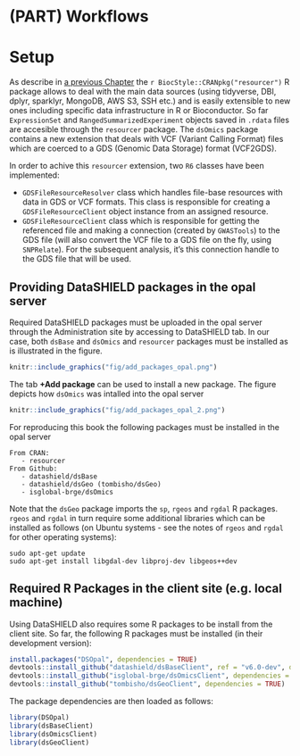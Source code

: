 # (PART) Workflows {-}

# Setup

As describe in [a previous Chapter](#resourcer) the `r BiocStyle::CRANpkg("resourcer")` R package allows to deal with the main data sources (using tidyverse, DBI, dplyr, sparklyr, MongoDB, AWS S3, SSH etc.) and is easily extensible to new ones including specific data infrastructure in R or Bioconductor. So far `ExpressionSet` and `RangedSummarizedExperiment` objects saved in `.rdata` files are accesible through the `resourcer` package. The `dsOmics` package contains a new extension that deals with VCF (Variant Calling Format) files which are coerced to a GDS (Genomic Data Storage) format (VCF2GDS). 

In order to achive this `resourcer` extension, two `R6` classes have been implemented:

* `GDSFileResourceResolver` class which handles file-base resources with data in GDS or VCF formats. This class is responsible for creating a `GDSFileResourceClient` object instance from an assigned resource.
* `GDSFileResourceClient` class which is responsible for getting the referenced file and making a connection (created by `GWASTools`) to the GDS file (will also convert the VCF file to a GDS file on the fly, using `SNPRelate`). For the subsequent analysis, it's this connection handle to the GDS file that will be used.



## Providing DataSHIELD packages in the opal server

Required DataSHIELD packages must be uploaded in the opal server through the Administration site by accessing to DataSHIELD tab. In our case, both `dsBase` and `dsOmics` and `resourcer` packages must be installed as is illustrated in the figure. 

```r
knitr::include_graphics("fig/add_packages_opal.png")
```


The tab **+Add package** can be used to install a new package. The figure depicts how `dsOmics` was intalled into the opal server


```r
knitr::include_graphics("fig/add_packages_opal_2.png")
```

For reproducing this book the following packages must be installed in the opal server 

```
From CRAN: 
   - resourcer
From Github: 
   - datashield/dsBase
   - datashield/dsGeo (tombisho/dsGeo)
   - isglobal-brge/dsOmics
```
Note that the `dsGeo` package imports the `sp`, `rgeos` and `rgdal` R packages. `rgeos` and `rgdal` in turn require some additional libraries which can be installed as follows (on Ubuntu systems - see the notes of `rgeos` and `rgdal` for other operating systems):

```
sudo apt-get update
sudo apt-get install libgdal-dev libproj-dev libgeos++dev
```

## Required R Packages in the client site (e.g. local machine)

Using DataSHIELD also requires some R packages to be install from the client site. So far, the following R packages must be installed (in their development version):

```r
install.packages("DSOpal", dependencies = TRUE)
devtools::install_github("datashield/dsBaseClient", ref = "v6.0-dev", dependencies = TRUE)
devtools::install_github("isglobal-brge/dsOmicsClient", dependencies = TRUE)
devtools::install_github("tombisho/dsGeoClient", dependencies = TRUE)
```

The package dependencies are then loaded as follows:

```r
library(DSOpal)
library(dsBaseClient)
library(dsOmicsClient)
library(dsGeoClient)
```



